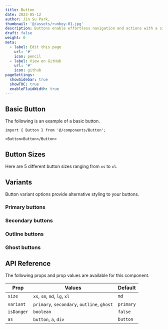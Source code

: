 ```yaml
---
title: Button
date: 2023-05-12
author: Jin Su Park,
thumbnail: '@/assets/runboy-01.jpg'
description: Buttons enable effortless navigation and actions with a single tap.
draft: false
weight: 0
meta:
  - label: Edit this page
    url: '#'
    icon: pencil
  - label: View on GitHub
    url: '#'
    icon: github
pageSettings:
  showSidebar: true
  showTOC: true
  enableFluidWidth: true
---
```



## Basic Button

The following is an example of a basic button.

<RinseUI2 url="/components/button/basic-button" isPreviewOnly />

```mdx
import { Button } from '@/components/Button';

<Button>Button</Button>
```

## Button Sizes

Here are 5 different button sizes ranging from `xs` to `xl`.

<RinseUI2 url="/components/button/button-sizes" />

## Variants

Button variant options provide alternative styling to your buttons.

### Primary buttons

<RinseUI2 url="/components/button/primary-buttons" />

### Secondary buttons

<RinseUI2 url="/components/button/secondary-buttons" />

### Outline buttons

<RinseUI2 url="/components/button/outline-buttons" />

### Ghost buttons

<RinseUI2 url="/components/button/ghost-buttons" />

## API Reference

The following props and prop values are available for this component.

| Prop       | Values                                     | Default   |
| ---------- | ------------------------------------------ | --------- |
| `size`     | `xs`, `sm`, `md`, `lg`, `xl`               | `md`      |
| `variant`  | `primary`, `secondary`, `outline`, `ghost` | `primary` |
| `isDanger` | `boolean`                                  | `false`   |
| `as`       | `button`, `a`, `div`                       | `button`  |
